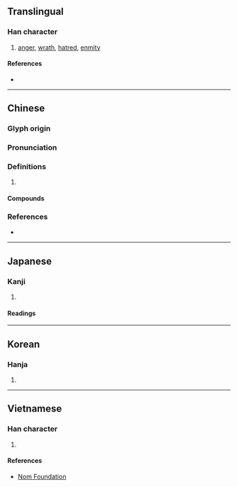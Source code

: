 {{also|忾}}
{{character info/new}}
==Translingual==

===Han character===
{{Han char|rn=61|rad=心|as=10|sn=13|four=98017|canj=POND|ids=⿰忄氣}}

# [[anger]], [[wrath]], [[hatred]], [[enmity]]

====References====
* {{Han ref|kx=0397.050|dkj=11029|dj=0736.010|hdz=42337.050|uh=613E|ud=24894|bh=B75A|bd=46938}}

----

==Chinese==
{{zh-forms|s=忾}}

===Glyph origin===
{{Han etym}}

===Pronunciation===
{{zh-pron
|m=kài,xì
|c=koi3,hei3
|mc=y
|oc=y
|cat=
}}
{{zh-attn-split}}

===Definitions===
{{zh-hanzi}}

# {{rfdef|zh}}

====Compounds====
{{zh-der|同讎敵愾|同仇敵愾|愾憤|憤愾|敵愾|敵愾同仇}}

===References===
* {{R:yue:mfccd}}

----

==Japanese==

===Kanji===
{{ja-kanji|grade=|rs=心10}}

# {{rfdef|ja|sort=心10}}

====Readings====
{{ja-readings
|goon=かい, け
|kanon=かい, き
|kanyoon=がい
|kun=ためいき-
}}

----

==Korean==

===Hanja===
{{ko-hanja|hangeul=[[개]], [[희]]|eumhun=|rv=gae, hui|mr=kae, hŭi|y=kay, huy}}

# {{rfdef|ko|sort=心10}}

----

==Vietnamese==

===Han character===
{{vi-hantu|rs=心10|khái}}

# {{rfdef|vi|sort=心10}}

====References====
* [http://nomfoundation.org/common/nom_details.php?codepoint=613e Nom Foundation]